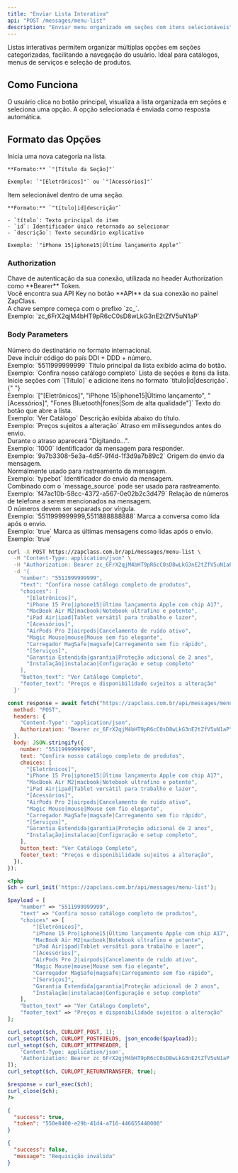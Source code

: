 ```yaml
---
title: "Enviar Lista Interativa"
api: "POST /messages/menu-list"
description: "Enviar menu organizado em seções com itens selecionáveis"
---
```


Listas interativas permitem organizar múltiplas opções em seções categorizadas, facilitando a navegação do usuário. Ideal para catálogos, menus de serviços e seleção de produtos.

## Como Funciona

O usuário clica no botão principal, visualiza a lista organizada em seções e seleciona uma opção. A opção selecionada é enviada como resposta automática.

## Formato das Opções

<AccordionGroup>
  <Accordion title="Seção" icon="folder">
    Inicia uma nova categoria na lista.

    **Formato:** `"[Título da Seção]"`

    Exemplo: `"[Eletrônicos]"` ou `"[Acessórios]"`

  </Accordion>

  <Accordion title="Item da Lista" icon="list-check">
    Item selecionável dentro de uma seção.

    **Formato:** `"título|id|descrição"`

    - `título`: Texto principal do item
    - `id`: Identificador único retornado ao selecionar
    - `descrição`: Texto secundário explicativo

    Exemplo: `"iPhone 15|iphone15|Último lançamento Apple"`

  </Accordion>
</AccordionGroup>

### Authorization

<ParamField path="api_key" type="string" required>
  Chave de autenticação da sua conexão, utilizada no header Authorization como
  **Bearer** Token. <br />
  Você encontra sua API Key no botão **API** da sua conexão no painel ZapClass. <br />
  A chave sempre começa com o prefixo `zc_`. <br />
  Exemplo: `zc_6FrX2qjM4bHT9pR6cC0sD8wLkG3nE2tZfV5uN1aP`
</ParamField>

### Body Parameters

<ParamField path="number" type="string" required>
  Número do destinatário no formato internacional. <br />
  Deve incluir código do país DDI + DDD + número. <br />
  Exemplo: `5511999999999`
</ParamField>

<ParamField path="title" type="string" required>
  Título principal da lista exibido acima do botão. <br />
  Exemplo: `Confira nosso catálogo completo`
</ParamField>

<ParamField path="choices" type="array" required>
  Lista de seções e itens da lista. <br />
  Inicie seções com `[Título]` e adicione itens no formato `título|id|descrição`.{" "}
  <br />
  Exemplo: `["[Eletrônicos]", "iPhone 15|iphone15|Último lançamento",
  "[Acessórios]", "Fones Bluetooth|fones|Som de alta qualidade"]`
</ParamField>

<ParamField path="button_text" type="string" required>
  Texto do botão que abre a lista. <br />
  Exemplo: `Ver Catálogo`
</ParamField>

<ParamField path="description" type="string">
  Descrição exibida abaixo do título. <br />
  Exemplo: `Preços sujeitos a alteração`
</ParamField>

<ParamField path="delay" type="integer">
  Atraso em milissegundos antes do envio. <br />
  Durante o atraso aparecerá "Digitando...". <br />
  Exemplo: `1000`
</ParamField>

<ParamField path="message_reply_id" type="string">
  Identificador da mensagem para responder. <br />
  Exemplo: `9a7b3308-5e3a-4d5f-9f4d-1f3d9a7b89c2`
</ParamField>

<ParamField path="message_source" type="string">
  Origem do envio da mensagem. <br />
  Normalmente usado para rastreamento da mensagem. <br />
  Exemplo: `typebot`
</ParamField>

<ParamField path="message_id" type="string">
  Identificador do envio da mensagem. <br />
  Combinado com o `message_source` pode ser usado para rastreamento. <br />
  Exemplo: `f47ac10b-58cc-4372-a567-0e02b2c3d479`
</ParamField>

<ParamField path="mentions" type="string">
  Relação de números de telefone a serem mencionados na mensagem. <br />
  O números devem ser separads por vírgula. <br />
  Exemplo: `5511999999999,5511888888888`
</ParamField>

<ParamField path="read" type="boolean">
  Marca a conversa como lida após o envio. <br />
  Exemplo: `true`
</ParamField>

<ParamField path="read_messages" type="boolean">
  Marca as últimas mensagens como lidas após o envio. <br />
  Exemplo: `true`
</ParamField>

<RequestExample>

```bash cURL
curl -X POST https://zapclass.com.br/api/messages/menu-list \
  -H "Content-Type: application/json" \
  -H "Authorization: Bearer zc_6FrX2qjM4bHT9pR6cC0sD8wLkG3nE2tZfV5uN1aP" \
  -d '{
    "number": "5511999999999",
    "text": "Confira nosso catálogo completo de produtos",
    "choices": [
      "[Eletrônicos]",
      "iPhone 15 Pro|iphone15|Último lançamento Apple com chip A17",
      "MacBook Air M2|macbook|Notebook ultrafino e potente",
      "iPad Air|ipad|Tablet versátil para trabalho e lazer",
      "[Acessórios]",
      "AirPods Pro 2|airpods|Cancelamento de ruído ativo",
      "Magic Mouse|mouse|Mouse sem fio elegante",
      "Carregador MagSafe|magsafe|Carregamento sem fio rápido",
      "[Serviços]",
      "Garantia Estendida|garantia|Proteção adicional de 2 anos",
      "Instalação|instalacao|Configuração e setup completo"
    ],
    "button_text": "Ver Catálogo Completo",
    "footer_text": "Preços e disponibilidade sujeitos a alteração"
  }'
```

```javascript JavaScript
const response = await fetch("https://zapclass.com.br/api/messages/menu-list", {
  method: "POST",
  headers: {
    "Content-Type": "application/json",
    Authorization: "Bearer zc_6FrX2qjM4bHT9pR6cC0sD8wLkG3nE2tZfV5uN1aP",
  },
  body: JSON.stringify({
    number: "5511999999999",
    text: "Confira nosso catálogo completo de produtos",
    choices: [
      "[Eletrônicos]",
      "iPhone 15 Pro|iphone15|Último lançamento Apple com chip A17",
      "MacBook Air M2|macbook|Notebook ultrafino e potente",
      "iPad Air|ipad|Tablet versátil para trabalho e lazer",
      "[Acessórios]",
      "AirPods Pro 2|airpods|Cancelamento de ruído ativo",
      "Magic Mouse|mouse|Mouse sem fio elegante",
      "Carregador MagSafe|magsafe|Carregamento sem fio rápido",
      "[Serviços]",
      "Garantia Estendida|garantia|Proteção adicional de 2 anos",
      "Instalação|instalacao|Configuração e setup completo",
    ],
    button_text: "Ver Catálogo Completo",
    footer_text: "Preços e disponibilidade sujeitos a alteração",
  }),
});
```

```php PHP
<?php
$ch = curl_init('https://zapclass.com.br/api/messages/menu-list');

$payload = [
    "number" => "5511999999999",
    "text" => "Confira nosso catálogo completo de produtos",
    "choices" => [
        "[Eletrônicos]",
        "iPhone 15 Pro|iphone15|Último lançamento Apple com chip A17",
        "MacBook Air M2|macbook|Notebook ultrafino e potente",
        "iPad Air|ipad|Tablet versátil para trabalho e lazer",
        "[Acessórios]",
        "AirPods Pro 2|airpods|Cancelamento de ruído ativo",
        "Magic Mouse|mouse|Mouse sem fio elegante",
        "Carregador MagSafe|magsafe|Carregamento sem fio rápido",
        "[Serviços]",
        "Garantia Estendida|garantia|Proteção adicional de 2 anos",
        "Instalação|instalacao|Configuração e setup completo"
    ],
    "button_text" => "Ver Catálogo Completo",
    "footer_text" => "Preços e disponibilidade sujeitos a alteração"
];

curl_setopt($ch, CURLOPT_POST, 1);
curl_setopt($ch, CURLOPT_POSTFIELDS, json_encode($payload));
curl_setopt($ch, CURLOPT_HTTPHEADER, [
    'Content-Type: application/json',
    'Authorization: Bearer zc_6FrX2qjM4bHT9pR6cC0sD8wLkG3nE2tZfV5uN1aP'
]);
curl_setopt($ch, CURLOPT_RETURNTRANSFER, true);

$response = curl_exec($ch);
curl_close($ch);
?>
```

</RequestExample>

<ResponseExample>

```json 200
{
  "success": true,
  "token": "550e8400-e29b-41d4-a716-446655440000"
}
```

```json 400
{
  "success": false,
  "message": "Requisição inválida"
}
```

</ResponseExample>

